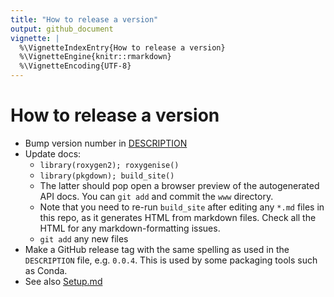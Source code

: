 ```yaml
---
title: "How to release a version"
output: github_document
vignette: |
  %\VignetteIndexEntry{How to release a version}
  %\VignetteEngine{knitr::rmarkdown}
  %\VignetteEncoding{UTF-8}
---
```


# How to release a version

* Bump version number in [DESCRIPTION](./DESCRIPTION)
* Update docs:
    * `library(roxygen2); roxygenise()`
    * `library(pkgdown); build_site()`
    * The latter should pop open a browser preview of the autogenerated API docs. You can `git add` and commit the `www` directory.
    * Note that you need to re-run `build_site` after editing any `*.md` files in this repo, as it generates HTML from markdown files. Check all the HTML for any markdown-formatting issues.
    * `git add` any new files
* Make a GitHub release tag with the same spelling as used in the `DESCRIPTION` file, e.g. `0.0.4`. This is used by some packaging tools such as Conda.
* See also [Setup.md](./Setup.md)
